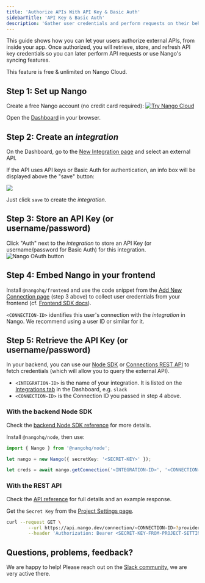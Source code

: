 ```yaml
---
title: 'Authorize APIs With API Key & Basic Auth'
sidebarTitle: 'API Key & Basic Auth'
description: 'Gather user credentials and perform requests on their behalf.'
---
```


This guide shows how you can let your users authorize external APIs, from inside your app. Once authorized, you will retrieve, store, and refresh API key credentials so you can later perform API requests or use Nango's syncing features.

<Tip>
    This feature is free & unlimited on Nango Cloud.
</Tip>

## Step 1: Set up Nango

Create a free Nango account (no credit card required):
[![Try Nango Cloud](/images/nango-deploy-button.svg)](https://app.nango.dev/signup)

Open the [Dashboard](https://app.nango.dev) in your browser.

## Step 2: Create an _integration_

On the Dashboard, go to the [New Integration page](https://app.nango.dev/integration/create) and select an external API. 

If the API uses API keys or Basic Auth for authentication, an info box will be displayed above the "save" button:

<Frame>
  <img src="/images/nango-api-key-info-box.png" />
</Frame>

Just click `save` to create the _integration_.

## Step 3: Store an API Key (or username/password)

Click "Auth" next to the _integration_ to store an API Key (or username/password for Basic Auth) for this integration.
![Nango OAuth button](/images/quickstart/nango-oauth-button.png)

## Step 4: Embed Nango in your frontend

Install `@nangohq/frontend` and use the code snippet from the [Add New Connection page](https://app.nango.dev/connections/create) (step 3 above) to collect user credentials from your frontend (cf. [Frontend SDK docs](/sdks/frontend)).

`<CONNECTION-ID>` identifies this user's connection with the _integration_ in Nango. We recommend using a user ID or similar for it.

## Step 5: Retrieve the API Key (or username/password)
In your backend, you can use our [Node SDK](/sdks/node) or [Connections REST API](/api-reference/connection/get) to fetch credentials (which will allow you to query the external API).

-   `<INTEGRATION-ID>` is the name of your integration. It is listed on the [Integrations tab](https://app.nango.dev/integrations) in the Dashboard, e.g. `slack`
-   `<CONNECTION-ID>` is the Connection ID you passed in step 4 above.

### With the backend Node SDK

Check the [backend Node SDK reference](/sdks/node) for more details.

Install `@nangohq/node`, then use:

```ts
import { Nango } from '@nangohq/node';

let nango = new Nango({ secretKey: '<SECRET-KEY>' });

let creds = await nango.getConnection('<INTEGRATION-ID>', '<CONNECTION-ID>');
```

### With the REST API

Check the [API reference](/api-reference/connection/get) for full details and an example response.

Get the `Secret Key` from the [Project Settings page](https://app.nango.dev/project-settings).

```bash
curl --request GET \
        --url https://api.nango.dev/connection/<CONNECTION-ID>?provider_config_key=<INTEGRATION-ID> \
        --header 'Authorization: Bearer <SECRET-KEY-FROM-PROJECT-SETTINGS>'
```

## Questions, problems, feedback?

We are happy to help! Please reach out on the [Slack community](https://nango.dev/slack), we are very active there.
